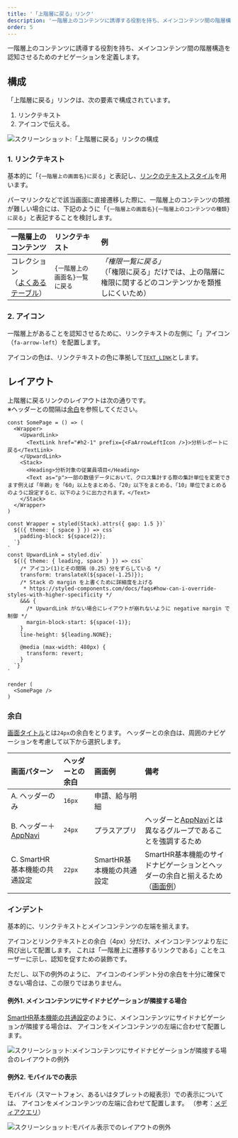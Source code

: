 ```yaml
---
title: '「上階層に戻る」リンク'
description: '一階層上のコンテンツに誘導する役割を持ち、メインコンテンツ間の階層構造を認知させるためのナビゲーションを定義します。'
order: 5
---
```



一階層上のコンテンツに誘導する役割を持ち、メインコンテンツ間の階層構造を認知させるためのナビゲーションを定義します。

## 構成
「上階層に戻る」リンクは、次の要素で構成されています。

1. リンクテキスト
2. アイコンで伝える。

![スクリーンショット:「上階層に戻る」リンクの構成](./images/navigation/upward-navigation-overview.png)


### 1. リンクテキスト
基本的に「`{一階層上の画面名}に戻る`」と表記し、[リンクのテキストスタイル](/products/design-tokens/typography/#h3-7)を用います。

パーマリンクなどで該当画面に直接遷移した際に、一階層上のコンテンツの類推が難しい場合には、下記のように「`{一階層上の画面名}{一階層上のコンテンツの種類}に戻る`」と表記することを検討します。


| 一階層上のコンテンツ | リンクテキスト | 例 |
| :--- | :--- | :--- |
| コレクション<br />（[よくあるテーブル](/products/design-patterns/smarthr-table/)） | `{一階層上の画面名}一覧に戻る` | *「権限一覧に戻る」*<br />（「権限に戻る」だけでは、上の階層に権限に関するどのコンテンツかを類推しにくいため） |


### 2. アイコン
一階層上があることを認知させるために、リンクテキストの左側に「<FaArrowLeftIcon visuallyHiddenText="左矢印" color="TEXT_LINK" size={16} />」アイコン（`fa-arrow-left`）を配置します。

アイコンの色は、リンクテキストの色に準拠して[`TEXT_LINK`](/products/design-tokens/color/#h2-2)とします。


## レイアウト
上階層に戻るリンクのレイアウトは次の通りです。  
※ヘッダーとの間隔は[余白](#h3-2)を参照してください。

```tsx editable withStyled layout=product
const SomePage = () => (
  <Wrapper>
    <UpwardLink>
      <TextLink href="#h2-1" prefix={<FaArrowLeftIcon />}>分析レポートに戻る</TextLink>
    </UpwardLink>
    <Stack>
      <Heading>分析対象の従業員項目</Heading>
      <Text as="p">一部の数値データにおいて、クロス集計する際の集計単位を変更できます例えば「年齢」を「60」以上をまとめる、「20」以下をまとめる、「10」単位でまとめるのように設定すると、以下のように出力されます。</Text>
    </Stack>
  </Wrapper>
)

const Wrapper = styled(Stack).attrs({ gap: 1.5 })`
  ${({ theme: { space } }) => css`
    padding-block: ${space(2)};
  `}
`
const UpwardLink = styled.div`
  ${({ theme: { leading, space } }) => css`
    /* アイコン(1)とその間隔（0.25）分をずらしている */
    transform: translateX(${space(-1.25)});
    /* Stack の margin を上書くために詳細度を上げる
     * https://styled-components.com/docs/faqs#how-can-i-override-styles-with-higher-specificity */
    &&& {
      /* UpwardLink がない場合にレイアウトが崩れないように negative margin で制御 */
      margin-block-start: ${space(-1)};
    }
    line-height: ${leading.NONE};

    @media (max-width: 480px) {
      transform: revert;
    }
  `}
`

render (
  <SomePage />
)
```


### 余白
[画面タイトル](/products/components/heading/#h3-0)とは`24px`の余白をとります。
ヘッダーとの余白は、周囲のナビゲーションを考慮して以下から選択します。

| 画面パターン | ヘッダーとの余白 | 画面例 | 備考 |
| :--- | :--- | :--- | :--- |
| A. ヘッダーのみ | `16px` | 申請、給与明細 |  |
| B. ヘッダー＋[AppNavi](/products/components/app-navi/) | `24px` | プラスアプリ  | ヘッダーと[AppNavi](/products/components/app-navi/)とは異なるグループであることを強調するため |
| C. SmartHR基本機能の共通設定 | `22px` | SmartHR基本機能の共通設定 | SmartHR基本機能のサイドナビゲーションとヘッダーの余白と揃えるため（[画面例](#h4-0)） |


### インデント
基本的に、リンクテキストとメインコンテンツの左端を揃えます。

<FaArrowLeftIcon visuallyHiddenText="左矢印" color="TEXT_LINK" size={16} /> アイコンとリンクテキストとの余白（4px）分だけ、メインコンテンツより左に飛び出して配置します。
これは「一階層上に遷移するリンクである」ことをユーザーに示し、認知を促すための装飾です。

ただし、以下の例外のように、<FaArrowLeftIcon visuallyHiddenText="左矢印" color="TEXT_LINK" size={16} /> アイコンのインデント分の余白を十分に確保できない場合は、この限りではありません。

#### 例外1. メインコンテンツにサイドナビゲーションが隣接する場合
[SmartHR基本機能の共通設定](/products/design-patterns-core-features/main-admin/)のように、メインコンテンツにサイドナビゲーションが隣接する場合は、<FaArrowLeftIcon visuallyHiddenText="左矢印" color="TEXT_LINK" size={16} /> アイコンをメインコンテンツの左端に合わせて配置します。

![スクリーンショット:メインコンテンツにサイドナビゲーションが隣接する場合のレイアウトの例外](./images/navigation/upward-navigation-withsidenav.png)

#### 例外2. モバイルでの表示
モバイル（スマートフォン、あるいはタブレットの縦表示）での表示については、<FaArrowLeftIcon visuallyHiddenText="左矢印" color="TEXT_LINK" size={16} /> アイコンをメインコンテンツの左端に合わせて配置します。
（参考：[メディアクエリ](/products/design-tokens/media-query/)）

![スクリーンショット:モバイル表示でのレイアウトの例外](./images/navigation/upward-navigation-mobile.png)
